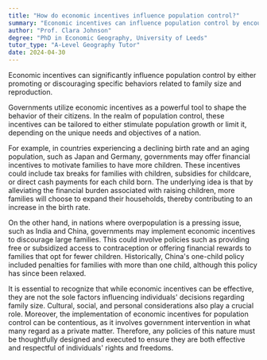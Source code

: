 ```yaml
---
title: "How do economic incentives influence population control?"
summary: "Economic incentives can influence population control by encouraging or discouraging certain behaviours related to family size and reproduction."
author: "Prof. Clara Johnson"
degree: "PhD in Economic Geography, University of Leeds"
tutor_type: "A-Level Geography Tutor"
date: 2024-04-30
---
```


Economic incentives can significantly influence population control by either promoting or discouraging specific behaviors related to family size and reproduction.

Governments utilize economic incentives as a powerful tool to shape the behavior of their citizens. In the realm of population control, these incentives can be tailored to either stimulate population growth or limit it, depending on the unique needs and objectives of a nation.

For example, in countries experiencing a declining birth rate and an aging population, such as Japan and Germany, governments may offer financial incentives to motivate families to have more children. These incentives could include tax breaks for families with children, subsidies for childcare, or direct cash payments for each child born. The underlying idea is that by alleviating the financial burden associated with raising children, more families will choose to expand their households, thereby contributing to an increase in the birth rate.

On the other hand, in nations where overpopulation is a pressing issue, such as India and China, governments may implement economic incentives to discourage large families. This could involve policies such as providing free or subsidized access to contraception or offering financial rewards to families that opt for fewer children. Historically, China's one-child policy included penalties for families with more than one child, although this policy has since been relaxed.

It is essential to recognize that while economic incentives can be effective, they are not the sole factors influencing individuals' decisions regarding family size. Cultural, social, and personal considerations also play a crucial role. Moreover, the implementation of economic incentives for population control can be contentious, as it involves government intervention in what many regard as a private matter. Therefore, any policies of this nature must be thoughtfully designed and executed to ensure they are both effective and respectful of individuals' rights and freedoms.
    